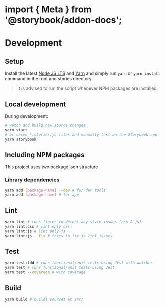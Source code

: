 # import { Meta } from '@storybook/addon-docs';

<Meta title="Getting Started/Development" id="getting-started-development" />

# Development

## Setup

Install the latest [Node JS LTS](https://nodejs.org/) and [Yarn](https://yarnpkg.com/getting-started/install) and simply run `yarn` or `yarn install` command in the root and stories directory.

> It is advised to run the script whenever NPM packages are installed.

## Local development

During development:

```sh
# watch and build new source changes
yarn start
# or serve *.stories.js files and manually test on the Storybook app
yarn storybook
```

## Including NPM packages

This project uses two package.json structure

### Library dependencies

```sh
yarn add [package-name] --dev # for dev tools
yarn add [package-name] # for app
```

## Lint

```sh
yarn lint # runs linter to detect any style issues (css & js)
yarn lint:css # lint only css
yarn lint:js # lint only js
yarn lint:js --fix # tries to fix js lint issues
```

## Test

```sh
yarn test:tdd # runs functional/unit tests using Jest with watcher
yarn test # runs functional/unit tests using Jest
yarn test --coverage # with coverage
```

## Build

```sh
yarn build # builds sources at src/
```
